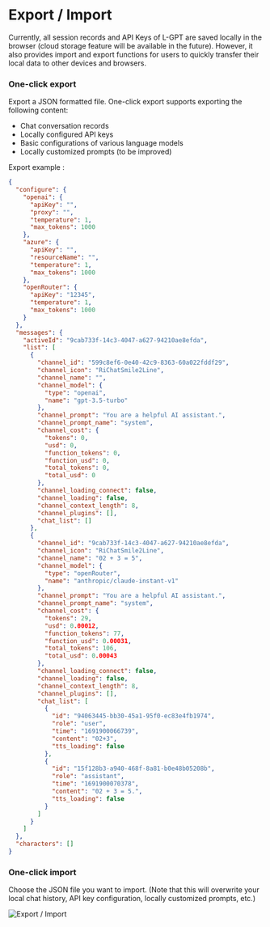 # Export / Import

Currently, all session records and API Keys of L-GPT are saved locally in the browser (cloud storage feature will be available in the future). However, it also provides import and export functions for users to quickly transfer their local data to other devices and browsers.

### One-click export

Export a JSON formatted file. One-click export supports exporting the following content:

- Chat conversation records
- Locally configured API keys
- Basic configurations of various language models
- Locally customized prompts (to be improved)

Export example :

```json filename="LGPT_Export_2023_8_13.json" copy
{
  "configure": {
    "openai": {
      "apiKey": "",
      "proxy": "",
      "temperature": 1,
      "max_tokens": 1000
    },
    "azure": {
      "apiKey": "",
      "resourceName": "",
      "temperature": 1,
      "max_tokens": 1000
    },
    "openRouter": {
      "apiKey": "12345",
      "temperature": 1,
      "max_tokens": 1000
    }
  },
  "messages": {
    "activeId": "9cab733f-14c3-4047-a627-94210ae8efda",
    "list": [
      {
        "channel_id": "599c8ef6-0e40-42c9-8363-60a022fddf29",
        "channel_icon": "RiChatSmile2Line",
        "channel_name": "",
        "channel_model": {
          "type": "openai",
          "name": "gpt-3.5-turbo"
        },
        "channel_prompt": "You are a helpful AI assistant.",
        "channel_prompt_name": "system",
        "channel_cost": {
          "tokens": 0,
          "usd": 0,
          "function_tokens": 0,
          "function_usd": 0,
          "total_tokens": 0,
          "total_usd": 0
        },
        "channel_loading_connect": false,
        "channel_loading": false,
        "channel_context_length": 8,
        "channel_plugins": [],
        "chat_list": []
      },
      {
        "channel_id": "9cab733f-14c3-4047-a627-94210ae8efda",
        "channel_icon": "RiChatSmile2Line",
        "channel_name": "02 + 3 = 5",
        "channel_model": {
          "type": "openRouter",
          "name": "anthropic/claude-instant-v1"
        },
        "channel_prompt": "You are a helpful AI assistant.",
        "channel_prompt_name": "system",
        "channel_cost": {
          "tokens": 29,
          "usd": 0.00012,
          "function_tokens": 77,
          "function_usd": 0.00031,
          "total_tokens": 106,
          "total_usd": 0.00043
        },
        "channel_loading_connect": false,
        "channel_loading": false,
        "channel_context_length": 8,
        "channel_plugins": [],
        "chat_list": [
          {
            "id": "94063445-bb30-45a1-95f0-ec83e4fb1974",
            "role": "user",
            "time": "1691900066739",
            "content": "02+3",
            "tts_loading": false
          },
          {
            "id": "15f128b3-a940-468f-8a81-b0e48b05208b",
            "role": "assistant",
            "time": "1691900070378",
            "content": "02 + 3 = 5.",
            "tts_loading": false
          }
        ]
      }
    ]
  },
  "characters": []
}
```

### One-click import

Choose the JSON file you want to import. (Note that this will overwrite your local chat history, API key configuration, locally customized prompts, etc.)

![Export / Import](/basic/export-import/export-import.png)
